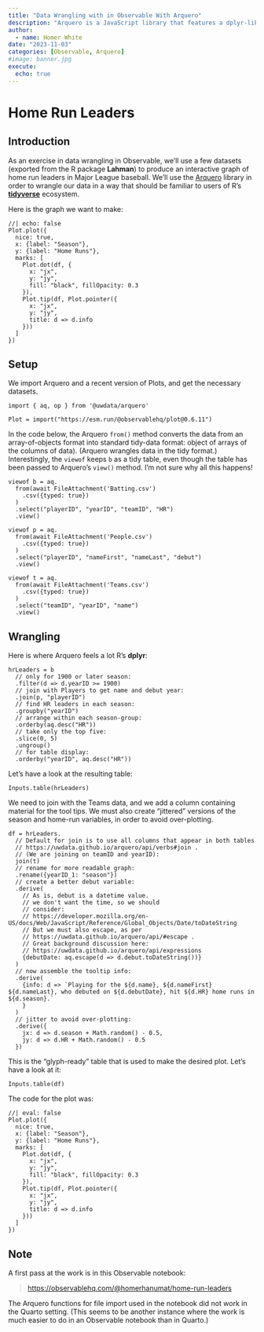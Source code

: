 ```yaml
---
title: "Data Wrangling with in Observable With Arquero"
description: "Arquero is a JavaScript library that features a dplyr-like grammar."
author:
  - name: Homer White
date: "2023-11-03"
categories: [Observable, Arquero]
#image: banner.jpg
execute:
  echo: true
---
```


# Home Run Leaders

## Introduction

As an exercise in data wrangling in Observable, we'll use a few datasets (exported from the R package **Lahman**) to produce an interactive graph of home run leaders in Major League baseball.  We'll use the [Arquero](https://observablehq.com/@uwdata/introducing-arquero) library in order to wrangle our data in a way that should be familiar to users of R's [**tidyverse**](https://www.tidyverse.org/) ecosystem.

Here is the graph we want to make:

```ojs
//| echo: false
Plot.plot({
  nice: true,
  x: {label: "Season"},
  y: {label: "Home Runs"},
  marks: [
    Plot.dot(df, {
      x: "jx", 
      y: "jy", 
      fill: "black", fillOpacity: 0.3
    }),
    Plot.tip(df, Plot.pointer({
      x: "jx",
      y: "jy",
      title: d => d.info
    }))
  ]
})
```

## Setup

We import Arquero and a recent version of Plots, and get the necessary datasets.

```ojs
import { aq, op } from '@uwdata/arquero'
```

```ojs
Plot = import("https://esm.run/@observablehq/plot@0.6.11")
```

In the code below, the Arquero `from()` method converts the data from an array-of-objects format into standard tidy-data format:  object of arrays of the columns of data).  (Arquero wrangles data in the tidy format.)  Interestingly, the `viewof` keeps `b` as a tidy table, even though the table has been passed to Arquero's `view()` method.  I'm not sure why all this happens!

```ojs
viewof b = aq.
  from(await FileAttachment('Batting.csv')
    .csv({typed: true})
  )
  .select("playerID", "yearID", "teamID", "HR")
  .view()
```

```ojs
viewof p = aq.
  from(await FileAttachment('People.csv')
    .csv({typed: true})
  )
  .select("playerID", "nameFirst", "nameLast", "debut")
  .view()
```

```ojs
viewof t = aq.
  from(await FileAttachment('Teams.csv')
    .csv({typed: true})
  )
  .select("teamID", "yearID", "name")
  .view()
```

## Wrangling

Here is where Arquero feels a lot R's **dplyr**:

```ojs
hrLeaders = b
  // only for 1900 or later season:
  .filter(d => d.yearID >= 1900)
  // join with Players to get name and debut year:
  .join(p, "playerID")
  // find HR leaders in each season:
  .groupby("yearID")
  // arrange within each season-group:
  .orderby(aq.desc("HR"))
  // take only the top five:
  .slice(0, 5)
  .ungroup()
  // for table display:
  .orderby("yearID", aq.desc("HR"))
```

Let's have a look at the resulting table:

```ojs
Inputs.table(hrLeaders)
```

We need to join with the Teams data, and we add a column containing material for the tool tips.  We must also create "jittered" versions of the season and home-run variables, in order to avoid over-plotting.

```ojs
df = hrLeaders.
  // Default for join is to use all columns that appear in both tables
  // https://uwdata.github.io/arquero/api/verbs#join .
  // (We are joining on teamID and yearID):
  join(t)
  // rename for more readable graph:
  .rename({yearID_1: "season"})
  // create a better debut variable:
  .derive(
    // As is, debut is a datetime value.
    // we don't want the time, so we should
    // consider:
    // https://developer.mozilla.org/en-US/docs/Web/JavaScript/Reference/Global_Objects/Date/toDateString
    // But we must also escape, as per
    // https://uwdata.github.io/arquero/api/#escape .
    // Great background discussion here:
    // https://uwdata.github.io/arquero/api/expressions
    {debutDate: aq.escape(d => d.debut.toDateString())}
  )
  // now assemble the tooltip info:
  .derive(
    {info: d => `Playing for the ${d.name}, ${d.nameFirst} ${d.nameLast}, who debuted on ${d.debutDate}, hit ${d.HR} home runs in ${d.season}.`
    }
  )
  // jitter to avoid over-plotting:
  .derive({
    jx: d => d.season + Math.random() - 0.5,
    jy: d => d.HR + Math.random() - 0.5
  })
```

This is the "glyph-ready" table that is used to make the desired plot.  Let's have a look at it:

```ojs
Inputs.table(df)
```

The code for the plot was:

```ojs
//| eval: false
Plot.plot({
  nice: true,
  x: {label: "Season"},
  y: {label: "Home Runs"},
  marks: [
    Plot.dot(df, {
      x: "jx", 
      y: "jy", 
      fill: "black", fillOpacity: 0.3
    }),
    Plot.tip(df, Plot.pointer({
      x: "jx",
      y: "jy",
      title: d => d.info
    }))
  ]
})
```




## Note

A first pass at the work is in this Observable notebook:

>[https://observablehq.com/@homerhanumat/home-run-leaders](https://observablehq.com/@homerhanumat/home-run-leaders)

The Arquero functions for file import used in the notebook did not work in the Quarto setting.  (This seems to be another instance where the work is much easier to do in an Observable notebook than in Quarto.)




